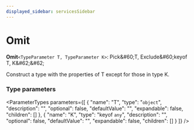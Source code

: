 ```yaml
---
displayed_sidebar: servicesSidebar
---
```



# Omit

 **Omit**`<TypeParameter T, TypeParameter K>`: Pick\&#60;T, Exclude\&#60;keyof T, K\&#62;\&#62;

Construct a type with the properties of T except for those in type K.

### Type parameters

<ParameterTypes parameters={[
  {
    "name": "T",
    "type": "`object`",
    "description": "",
    "optional": false,
    "defaultValue": "",
    "expandable": false,
    "children": []
  },
  {
    "name": "K",
    "type": "keyof `any`",
    "description": "",
    "optional": false,
    "defaultValue": "",
    "expandable": false,
    "children": []
  }
]} />

